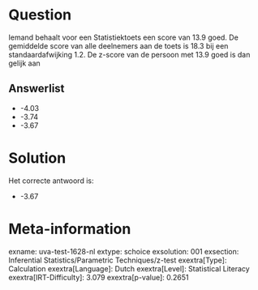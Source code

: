 Question
========

Iemand behaalt voor een Statistiektoets een score van 13.9 goed. De
gemiddelde score van alle deelnemers aan de toets is 18.3 bij een
standaardafwijking 1.2. De z-score van de persoon met 13.9 goed is dan
gelijk aan

Answerlist
----------

* -4.03
* -3.74
* -3.67

Solution
========

Het correcte antwoord is: 

* -3.67

Meta-information
================
exname: uva-test-1628-nl
extype: schoice
exsolution: 001
exsection: Inferential Statistics/Parametric Techniques/z-test
exextra[Type]: Calculation
exextra[Language]: Dutch
exextra[Level]: Statistical Literacy
exextra[IRT-Difficulty]: 3.079
exextra[p-value]: 0.2651
